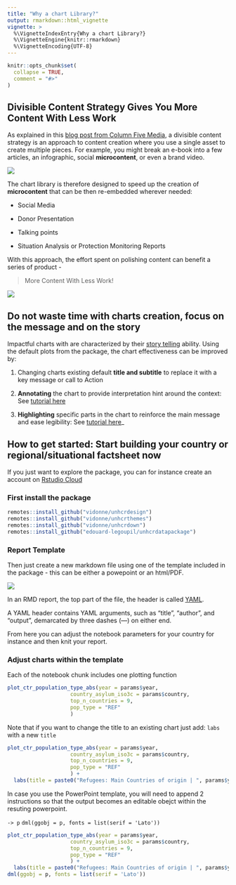 ```yaml
---
title: "Why a chart Library?"
output: rmarkdown::html_vignette
vignette: >
  %\VignetteIndexEntry{Why a chart Library?}
  %\VignetteEngine{knitr::rmarkdown}
  %\VignetteEncoding{UTF-8}
---
```


```r
knitr::opts_chunk$set(
  collapse = TRUE,
  comment = "#>"
)
```






## Divisible Content Strategy Gives You More Content With Less Work

As explained in this [blog post from Column Five Media](https://www.columnfivemedia.com/divisible-content-strategy-gives-brand-less/), a divisible content strategy is an approach to content creation where you use a single asset to create multiple pieces. For example, you might break an e-book into a few articles, an infographic, social __microcontent__, or even a brand video. 

![](https://raw.githubusercontent.com/Edouard-Legoupil/unhcrdatapackage/master/docs/reference/figures/How-to-create-a-divisible-content-strategy.png)


The chart library is therefore designed to speed up the creation of __microcontent__ that can be then re-embedded wherever needed:

 * Social Media
 
 * Donor Presentation
 
 * Talking points
 
 * Situation Analysis or Protection Monitoring Reports
 
 
 
With this approach, the effort spent on polishing content can benefit a series of product -  

> More Content With Less Work!
 
![](https://raw.githubusercontent.com/Edouard-Legoupil/unhcrdatapackage/master/inst/microcontent.png)


 

## Do not waste time with charts creation, focus on the message and on the story

Impactful charts with are characterized by their [story telling](https://medium.economist.com/charting-new-territory-7f5afb293270) ability. Using the default plots from the package, the chart effectiveness can be improved by: 

 1.  Changing charts existing default __title and subtitle__ to replace it with a key message or call to Action  

 2.  __Annotating__ the chart to provide interpretation hint around the context: See [tutorial here](https://rstudio-conf-2022.github.io/ggplot2-graphic-design/materials/05_annotations.html#/annotations-with-annotate)
 
 3. __Highlighting__ specific parts in the chart to reinforce the main message and ease legibility: See [tutorial here](https://rstudio-conf-2022.github.io/ggplot2-graphic-design/materials/05_annotations.html#/annotations-with-geom)_
 
 
## How to get started: Start building your country or regional/situational factsheet now 


If you just want to explore the package, you can for instance create an account on [Rstudio Cloud](https://posit.cloud)

### First install the package

```r
remotes::install_github("vidonne/unhcrdesign")
remotes::install_github("vidonne/unhcrthemes")
remotes::install_github("vidonne/unhcrdown")
remotes::install_github("edouard-legoupil/unhcrdatapackage")
```


### Report Template

Then just create a new markdown file using one of the template included in the package - this can be either a powepoint or an html/PDF.


![](https://raw.githubusercontent.com/Edouard-Legoupil/unhcrdatapackage/master/inst/template.png)

In an RMD report, the top part of the file, the header is called [YAML](https://zsmith27.github.io/rmarkdown_crash-course/lesson-4-yaml-headers.html).

A YAML header contains YAML arguments, such as “title”, “author”, and “output”, demarcated by three dashes (—) on either end.

From here you can adjust the notebook parameters for your country for instance and then knit your report.


### Adjust charts within the template

Each of the notebook chunk includes one plotting function 


```r
plot_ctr_population_type_abs(year = params$year,
                    country_asylum_iso3c = params$country,
                    top_n_countries = 9,
                    pop_type = "REF"
                    ) 
```


Note that if you want to change the title to an existing chart just add: `labs` with a new `title`

```r
plot_ctr_population_type_abs(year = params$year,
                    country_asylum_iso3c = params$country,
                    top_n_countries = 9,
                    pop_type = "REF"
                    ) +
  labs(title = paste0("Refugees: Main Countries of origin | ", params$year)) 
```


In case you use the PowerPoint template, you will need to append 2 instructions so that the output becomes an editable obejct within the resuting powerpoint.

 `-> p`
`dml(ggobj = p, fonts = list(serif = 'Lato'))`

```r
plot_ctr_population_type_abs(year = params$year,
                    country_asylum_iso3c = params$country,
                    top_n_countries = 9,
                    pop_type = "REF"
                    ) +
  labs(title = paste0("Refugees: Main Countries of origin | ", params$year)) -> p
dml(ggobj = p, fonts = list(serif = 'Lato'))
```
